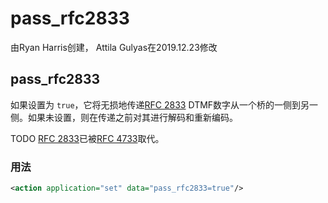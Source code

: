 # pass_rfc2833 

由Ryan Harris创建， Attila Gulyas在2019.12.23修改

## pass_rfc2833

如果设置为 `true`，它将无损地传递[RFC 2833](https://tools.ietf.org/html/rfc2833) DTMF数字从一个桥的一侧到另一侧。如果未设置，则在传递之前对其进行解码和重新编码。

  
TODO [RFC 2833](https://tools.ietf.org/html/rfc2833)已被[RFC 4733](https://tools.ietf.org/html/rfc4733)取代。

  
### **用法**

```xml
<action application="set" data="pass_rfc2833=true"/>
```